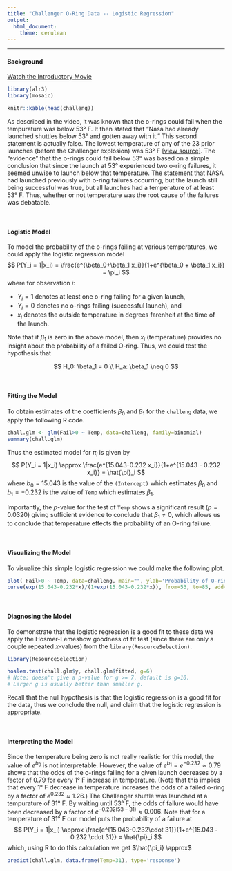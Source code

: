 ---
title: "Challenger O-Ring Data -- Logistic Regression"
output: 
  html_document: 
    theme: cerulean
---

<hr />

#### Background

<a href="http://www.history.com/topics/challenger-disaster/videos/engineering-disasters---challenger"> Watch the Introductory Movie </a>

```{r, include=FALSE}
library(alr3)
library(mosaic)
```

```{r, echo=FALSE, results='asis'}
knitr::kable(head(challeng))
```

As described in the video, it was known that the o-rings could fail when the tempurature was below 53&deg; F. It then stated that "Nasa had already launched shuttles below 53&deg; and gotten away with it." This second statement is actually false. The lowest temperature of any of the 23 prior launches (before the Challenger explosion) was 53&deg; F [[view source]](http://www.ics.uci.edu/~staceyah/111-202/handouts/Dalal_etal_1989-Challenger.pdf). The "evidence" that the o-rings could fail below 53&deg; was based on a simple conclusion that since the launch at 53&deg; experienced two o-ring failures, it seemed unwise to launch below that temperature. The statement that NASA had launched previously with o-ring failures occurring, but the launch still being successful was true, but all launches had a temperature of at least 53&deg; F. Thus, whether or not temperature was the root cause of the failures was debatable. 

<br />

#### Logistic Model

To model the probability of the o-rings failing at various temperatures, we could apply the logistic regression model
$$
  P(Y_i = 1|x_i) = \frac{e^{\beta_0+\beta_1 x_i}}{1+e^{\beta_0 + \beta_1 x_i}} = \pi_i
$$
where for observation $i$: 

* $Y_i = 1$ denotes at least one o-ring failing for a given launch, 
* $Y_i=0$ denotes no o-rings failing (successful launch), and 
* $x_i$ denotes the outside temperature in degrees farenheit at the time of the launch. 

Note that if $\beta_1$ is zero in the above model, then $x_i$ (temperature) provides no insight about the probability of a failed O-ring. Thus, we could test the hypothesis that

$$
  H_0: \beta_1 = 0 \\
  H_a: \beta_1 \neq 0
$$

<br />

#### Fitting the Model

To obtain estimates of the coefficients $\beta_0$ and $\beta_1$ for the `challeng` data, we apply the following R code.

```{r}
chall.glm <- glm(Fail>0 ~ Temp, data=challeng, family=binomial)
summary(chall.glm)
```

Thus the estimated model for $\pi_i$ is given by
$$
  P(Y_i = 1|x_i) \approx \frac{e^{15.043-0.232 x_i}}{1+e^{15.043 - 0.232 x_i}} = \hat{\pi}_i
$$
where $b_0 = 15.043$ is the value of the `(Intercept)` which estimates $\beta_0$ and $b_1 = -0.232$ is the value of `Temp` which estimates $\beta_1$.

Importantly, the $p$-value for the test of `Temp` shows a significant result $(p = 0.0320)$ giving sufficient evidence to conclude that $\beta_1 \neq 0$, which allows us to conclude that temperature effects the probability of an O-ring failure.

<br />

#### Visualizing the Model

To visualize this simple logistic regression we could make the following plot.

```{r}
plot( Fail>0 ~ Temp, data=challeng, main="", ylab='Probability of O-rings Failing', pch=16)
curve(exp(15.043-0.232*x)/(1+exp(15.043-0.232*x)), from=53, to=85, add=TRUE)
```

<br />

#### Diagnosing the Model

To demonstrate that the logistic regression is a good fit to these data we apply the Hosmer-Lemeshow goodness of fit test (since there are only a couple repeated $x$-values) from the `library(ResourceSelection)`. 

```{r, include=FALSE}
library(ResourceSelection)
```
```{r}
hoslem.test(chall.glm$y, chall.glm$fitted, g=6)
# Note: doesn't give a p-value for g >= 7, default is g=10.
# Larger g is usually better than smaller g.
```
Recall that the null hypothesis is that the logistic regression is a good fit for the data, thus we conclude the null, and claim that the logistic regression is appropriate.

<br />

#### Interpreting the Model

Since the temperature being zero is not really realistic for this model, the value of $e^{b_0}$ is not interpretable. However, the value of $e^{b_1} = e^{-0.232} \approx 0.79$ shows that the odds of the o-rings failing for a given launch decreases by a factor of 0.79 for every 1&deg; F increase in temperature. (Note that this implies that every 1&deg; F decrease in temperature increases the odds of a failed o-ring by a factor of $e^{0.232} \approx 1.26$.) The Challenger shuttle was launched at a tempurature of 31&deg; F. By waiting until 53&deg; F, the odds of failure would have been decreased by a factor of $e^{-0.232(53-31)}\approx 0.006$. Note that for a temperature of 31&deg; F our model puts the probability of a failure at
$$
  P(Y_i = 1|x_i) \approx \frac{e^{15.043-0.232\cdot 31}}{1+e^{15.043 - 0.232 \cdot 31}} = \hat{\pi}_i
$$
which, using R to do this calculation we get $\hat{\pi_i} \approx$

```{r}
predict(chall.glm, data.frame(Temp=31), type='response')
```